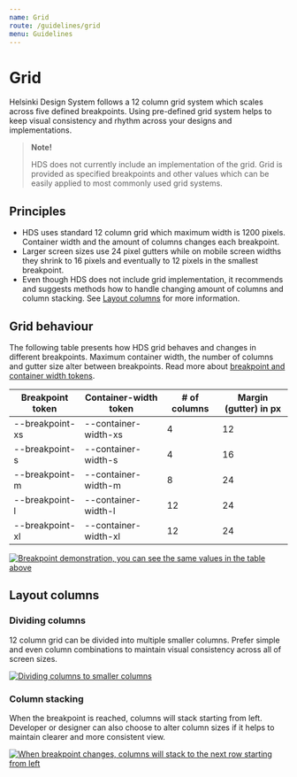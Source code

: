 ```yaml
---
name: Grid
route: /guidelines/grid
menu: Guidelines
---
```



# Grid

<LargeParagraph>
    Helsinki Design System follows a 12 column grid system which scales across five defined breakpoints. Using pre-defined grid system helps to keep visual consistency and rhythm across your designs and implementations.
</LargeParagraph>

> **Note!**
> 
> HDS does not currently include an implementation of the grid. Grid is provided as specified breakpoints and other values which can be easily applied to most commonly used grid systems.

## Principles

- HDS uses standard 12 column grid which maximum width is 1200 pixels. Container width and the amount of columns changes each breakpoint.
- Larger screen sizes use 24 pixel gutters while on mobile screen widths they shrink to 16 pixels and eventually to 12 pixels in the smallest breakpoint.
- Even though HDS does not include grid implementation, it recommends and suggests methods how to handle changing amount of columns and column stacking. See [Layout columns](/guidelines/grid#layout-columns) for more information.

## Grid behaviour

The following table presents how HDS grid behaves and changes in different breakpoints. Maximum container width, the number of columns and gutter size alter between breakpoints. Read more about [breakpoint and container width tokens](/design-tokens/breakpoints#tokens).

Breakpoint token | Container-width token | # of columns | Margin (gutter) in px
-----------------|-----------------------|--------------|----------------------
--breakpoint-xs  | --container-width-xs  | 4            | 12
--breakpoint-s   | --container-width-s   | 4            | 16
--breakpoint-m   | --container-width-m   | 8            | 24
--breakpoint-l   | --container-width-l   | 12           | 24
--breakpoint-xl  | --container-width-xl  | 12           | 24

[![Breakpoint demonstration, you can see the same values in the table above](../../static/grid-breakpoint-demonstration.png)](../../static/grid-breakpoint-demonstration.png "Breakpoint demonstration")

## Layout columns

### Dividing columns

12 column grid can be divided into multiple smaller columns. Prefer simple and even column combinations to maintain visual consistency across all of screen sizes.

[![Dividing columns to smaller columns](../../static/grid-layout-columns.png)](../../static/grid-layout-columns.png "Dividing columns to smaller columns")

### Column stacking

When the breakpoint is reached, columns will stack starting from left. Developer or designer can also choose to alter column sizes if it helps to maintain clearer and more consistent view.

[![When breakpoint changes, columns will stack to the next row starting from left](../../static/grid-column-stacking.png)](../../static/grid-column-stacking.png "When breakpoint changes, columns will stack to the next row starting from left")

